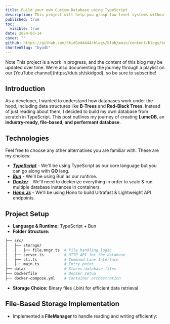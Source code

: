 ```yaml
---
title: Build your own Custom Database using TypeScript
description: This project will help you grasp low-level systems without requiring any prior knowledge of database engineering. I’ve included all the essential details to guide you through how everything works, and I’ve also used ChatGPT to strengthen my understanding of the concepts. Hope this helps you.
published: true
toc:
  visible: true
date: 2024-03-14
cover: ""
github: https://github.com/SkidGod4444/blogs/blob/main/content/blogs/build-your-own-database.mdx
shortenSlug: "byodb"
---
```


<Callout type="info">
  <CalloutTitle>Note</CalloutTitle>
  <CalloutDescription>
    This project is a work in progress, and the content of this blog may be updated over time. We’re also documenting the journey through a playlist on our [YouTube channel](https://dub.sh/skidgod), so be sure to subscribe!
  </CalloutDescription>
</Callout>

## Introduction
As a developer, I wanted to understand how databases work under the hood, including data structures like 
<b>B-Trees</b> and <b>Red-Black Trees</b>. Instead of just reading about them, I decided to build my own database from scratch in 
TypeScript. This post outlines my journey of creating <b>LumeDB</b>, an <b>industry-ready, file-based, and performant database</b>.

## Technologies

Feel free to choose any other alternatives you are familiar with. These are my choices:

- [***TypeScript***](https://www.typescriptlang.org/) - We'll be using TypeScript as our core language but you can go along with **GO** lang.
- [***Bun***](https://bun.sh/) - We'll be using Bun as our runtime.
- [***Docker***](https://www.docker.com/) - We'll need to dockerize everything in order to scale & run multiple database instances in containers. 
- [***Hono.Js***](https://hono.dev/) - We'll be using Hono to build Ultrafast & Lightweight API endpoints.

## Project Setup

- **Language & Runtime:** TypeScript + Bun
- **Folder Structure:**

```bash
├── src/
│   ├── storage/
│   │   ├── file.mngr.ts  # File handling logic
│   ├── server.ts         # HTTP API for the database
│   ├── cli.ts            # Command Line Interface
│   ├── main.ts           # Entry point
├── data/                 # Stores database files
├── Dockerfile            # Docker setup
├── docker-compose.yml    # Container orchestration
```

- **Storage Choice:** Binary files (.bin) for efficient data retrieval

##  File-Based Storage Implementation
- Implemented a **FileManager** to handle reading and writing efficiently: